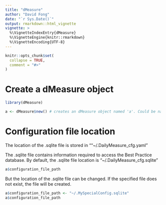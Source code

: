 ```yaml
---
title: "dMeasure"
author: "David Fong"
date: "`r Sys.Date()`"
output: rmarkdown::html_vignette
vignette: >
  %\VignetteIndexEntry{dMeasure}
  %\VignetteEngine{knitr::rmarkdown}
  %\VignetteEncoding{UTF-8}
---
```


```r
knitr::opts_chunk$set(
  collapse = TRUE,
  comment = "#>"
)
```

# Create a dMeasure object

```r
library(dMeasure)

a <- dMeasure$new() # creates an dMeasure object named 'a'. Could be named something else.
```

# Configuration file location

The location of the .sqlite file is stored in ""~/.DailyMeasure_cfg.yaml"

The .sqlite file contains information required to access the Best Practice database.
By default, the .sqlite file location is "~/.DailyMeasure_cfg.sqlite"

```r
a$configuration_file_path

```

But the location of the .sqlite file can be changed.
If the specified file does not exist, the file will be created.

```r
a$configuration_file_path <- "~/.MySpecialConfig.sqlite"
a$configuration_file_path
```

